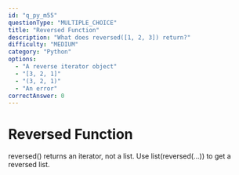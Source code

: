 ```yaml
---
id: "q_py_m55"
questionType: "MULTIPLE_CHOICE"
title: "Reversed Function"
description: "What does reversed([1, 2, 3]) return?"
difficulty: "MEDIUM"
category: "Python"
options:
  - "A reverse iterator object"
  - "[3, 2, 1]"
  - "(3, 2, 1)"
  - "An error"
correctAnswer: 0
---
```


# Reversed Function

reversed() returns an iterator, not a list. Use list(reversed(...)) to get a reversed list.
